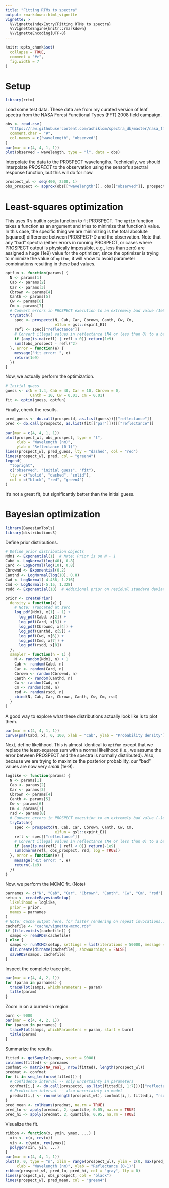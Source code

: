 ```yaml
---
title: "Fitting RTMs to spectra"
output: rmarkdown::html_vignette
vignette: >
  %\VignetteIndexEntry{Fitting RTMs to spectra}
  %\VignetteEngine{knitr::rmarkdown}
  %\VignetteEncoding{UTF-8}
---
```


```r
knitr::opts_chunk$set(
  collapse = TRUE,
  comment = "#>",
  fig.width = 7
)
```

# Setup

```r
library(rrtm)
```

Load some test data.
These data are from my curated version of leaf spectra from the NASA Forest Functional Types (FFT) 2008 field campaign.

```r
obs <- read.csv(
  "https://raw.githubusercontent.com/ashiklom/spectra_db/master/nasa_fft/spectra/nasa_fft%7CAK06_ABBA_M2%7C2009.csvy",
  comment.char = "#",
  col.names = c("wavelength", "observed")
)
par(mar = c(4, 4, 1, 1))
plot(observed ~ wavelength, type = "l", data = obs)
```

Interpolate the data to the PROSPECT wavelengths.
Technically, we should interpolate _PROSPECT_ to the observation using the sensor's spectral response function, but this will do for now.

```r
prospect_wl <- seq(400, 2500, 1)
obs_prospect <- approx(obs[["wavelength"]], obs[["observed"]], prospect_wl)[["y"]]
```

# Least-squares optimization

This uses R's builtin `optim` function to fit PROSPECT.
The `optim` function takes a function as an argument and tries to minimize that function's value.
In this case, the specific thing we are minimizing is the total absolute (squared) difference between PROSPECT-D and the observation.
Note that any "bad" spectra (either errors in running PROSPECT, or cases where PROSPECT output is physically impossible, e.g., less than zero) are assigned a huge (1e9) value for the optimizer; since the optimizer is trying to minimize the value of `optfun`, it will know to avoid parameter combinations resulting in these bad values. 

```r
optfun <- function(params) {
  N <- params[1]
  Cab <- params[2]
  Car <- params[3]
  Cbrown <- params[4]
  Canth <- params[5]
  Cw <- params[6]
  Cm <- params[7]
  # Convert errors in PROSPECT execution to an extremely bad value (1e9)
  tryCatch({
    spec <- prospectd(N, Cab, Car, Cbrown, Canth, Cw, Cm,
                      e1fun = gsl::expint_E1)
    refl <- spec[["reflectance"]]
    # Convert illegal values in reflectance (NA or less than 0) to a bad value
    if (any(is.na(refl) | refl < 0)) return(1e9)
    sum((obs_prospect - refl)^2)
  }, error = function(e) {
    message("Hit error: ", e)
    return(1e9)
  })
}
```

Now, we actually perform the optimization.

```r
# Initial guess
guess <- c(N = 1.4, Cab = 40, Car = 10, Cbrown = 0,
           Canth = 10, Cw = 0.01, Cm = 0.01)
fit <- optim(guess, optfun)
```

Finally, check the results.

```r
pred_guess <- do.call(prospectd, as.list(guess))[["reflectance"]]
pred <- do.call(prospectd, as.list(fit[["par"]]))[["reflectance"]]

par(mar = c(4, 4, 1, 1))
plot(prospect_wl, obs_prospect, type = "l",
     xlab = "Wavelength (nm)",
     ylab = "Reflectance (0-1)")
lines(prospect_wl, pred_guess, lty = "dashed", col = "red")
lines(prospect_wl, pred, col = "green4")
legend(
  "topright",
  c("observed", "initial guess", "fit"),
  lty = c("solid", "dashed", "solid"),
  col = c("black", "red", "green4")
)
```

It's not a great fit, but significantly better than the initial guess.

# Bayesian optimization

```r
library(BayesianTools)
library(distributions3)
```

Define prior distributions.

```r
# Define prior distribution objects
Ndm1 <- Exponential(1)  # Note: Prior is on N - 1
Cabd <- LogNormal(log(40), 0.8)
Card <- LogNormal(log(10), 0.8)
Cbrownd <- Exponential(0.2)
Canthd <- LogNormal(log(10), 0.8)
Cwd <- LogNormal(-4.456, 1.216)
Cmd <- LogNormal(-5.15, 1.328)
rsdd <- Exponential(10)  # Additional prior on residual standard deviation

prior <- createPrior(
  density = function(x) {
    # Note: Truncated at zero
    log_pdf(Ndm1, x[1] - 1) +
      log_pdf(Cabd, x[2]) +
      log_pdf(Card, x[3]) +
      log_pdf(Cbrownd, x[4]) +
      log_pdf(Canthd, x[5]) +
      log_pdf(Cwd, x[6]) +
      log_pdf(Cmd, x[7]) +
      log_pdf(rsdd, x[8])
  },
  sampler = function(n = 1) {
    N <- random(Ndm1, n) + 1
    Cab <- random(Cabd, n)
    Car <- random(Card, n)
    Cbrown <- random(Cbrownd, n)
    Canth <- random(Canthd, n)
    Cw <- random(Cwd, n)
    Cm <- random(Cmd, n)
    rsd <- random(rsdd, n)
    cbind(N, Cab, Car, Cbrown, Canth, Cw, Cm, rsd)
  }
)
```

A good way to explore what these distributions actually look like is to plot them.

```r
par(mar = c(4, 4, 1, 1))
curve(pmf(Cabd, x), 0, 100, xlab = "Cab", ylab = "Probability density")
```

Next, define likelihood.
This is almost identical to `optfun` except that we replace the least-squares sum with a normal likelihood (i.e., we assume the error between PROSPECT and the spectra is normally distributed).
Also, because we are trying to maximize the posterior probability, our "bad" values are now very _small_ (1e-9).

```r
loglike <- function(params) {
  N <- params[1]
  Cab <- params[2]
  Car <- params[3]
  Cbrown <- params[4]
  Canth <- params[5]
  Cw <- params[6]
  Cm <- params[7]
  rsd <- params[8]
  # Convert errors in PROSPECT execution to an extremely bad value (-1e9)
  tryCatch({
    spec <- prospectd(N, Cab, Car, Cbrown, Canth, Cw, Cm,
                      e1fun = gsl::expint_E1)
    refl <- spec[["reflectance"]]
    # Convert illegal values in reflectance (NA or less than 0) to a bad value
    if (any(is.na(refl) | refl < 0)) return(-1e9)
    sum(dnorm(refl, obs_prospect, rsd, log = TRUE))
  }, error = function(e) {
    message("Hit error: ", e)
    return(-1e9)
  })
}
```

Now, we perform the MCMC fit.
(Note)

```r
parnames <- c("N", "Cab", "Car", "Cbrown", "Canth", "Cw", "Cm", "rsd")
setup <- createBayesianSetup(
  likelihood = loglike,
  prior = prior,
  names = parnames
)
# Note: Cache output here, for faster rendering on repeat invocations...
cachefile <- "cache/vignette-mcmc.rds"
if (file.exists(cachefile)) {
  samps <- readRDS(cachefile)
} else {
  samps <- runMCMC(setup, settings = list(iterations = 50000, message = FALSE))
  dir.create(dirname(cachefile), showWarnings = FALSE)
  saveRDS(samps, cachefile)
}
```

Inspect the complete trace plot.

```r
par(mar = c(4, 4, 2, 1))
for (param in parnames) {
  tracePlot(samps, whichParameters = param)
  title(param)
}
```

Zoom in on a burned-in region.

```r
burn <- 9000
par(mar = c(4, 4, 2, 1))
for (param in parnames) {
  tracePlot(samps, whichParameters = param, start = burn)
  title(param)
}
```

Summarize the results.

```r
fitted <- getSample(samps, start = 9000)
colnames(fitted) <- parnames
confmat <- matrix(NA_real_, nrow(fitted), length(prospect_wl))
predmat <- confmat
for (i in seq_len(nrow(fitted))) {
  # Confidence interval -- only uncertainty in parameters
  confmat[i,] <- do.call(prospectd, as.list(fitted[i, 1:7]))[["reflectance"]]
  # Prediction interval -- also uncertainty in model
  predmat[i,] <- rnorm(length(prospect_wl), confmat[i,], fitted[i, "rsd"])
}
pred_mean <- colMeans(predmat, na.rm = TRUE)
pred_lo <- apply(predmat, 2, quantile, 0.05, na.rm = TRUE)
pred_hi <- apply(predmat, 2, quantile, 0.95, na.rm = TRUE)
```

Visualize the fit.

```r
ribbon <- function(x, ymin, ymax, ...) {
  xin <- c(x, rev(x))
  yin <- c(ymin, rev(ymax))
  polygon(xin, yin, ...)
}
par(mar = c(4, 4, 1, 1))
plot(0, 0, type = "n", xlim = range(prospect_wl), ylim = c(0, max(pred_hi)),
     xlab = "Wavelength (nm)", ylab = "Reflectance (0-1)")
ribbon(prospect_wl, pred_lo, pred_hi, col = "gray", lty = 0)
lines(prospect_wl, obs_prospect, col = "black")
lines(prospect_wl, pred_mean, col = "green4")
```
